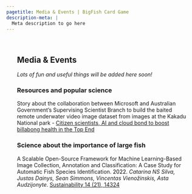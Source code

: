 ```yaml
---
pagetitle: Media & Events | BigFish Card Game
description-meta: |
  Meta description to go here
---
```


::: {.column-screen .hero-img .hero-strip-page}
   
:::

::::::: {.column-page style="margin-left: 2em; margin-right: 2em;"}
## Media & Events

::: text-center
*Lots of fun and useful things will be added here soon!*
:::


### Resources and popular science

<!-- **Short video about Asta's Pew fellowship project and vision for healthy oceans** -->

Story about the collaboration between Microsoft and Australian Government's Supervising Scientist Branch to build the baited remote underwater video image dataset from images at the Kakadu National park - [Citizen scientists, AI and cloud bond to boost billabong health in the Top End](https://news.microsoft.com/en-au/features/citizen-scientists-ai-and-cloud-bond-to-boost-billabong-health-in-the-top-end/)

### Science about the importance of large fish

A Scalable Open-Source Framework for Machine Learning-Based Image Collection, Annotation and Classification: A Case Study for Automatic Fish Species Identification. [2022.]{style="color:black;"} *Catarina NS Silva, Justas Dainys, Sean Simmons, Vincentas Vienožinskis, Asta Audzijonyte*. [Sustainability 14 (21), 14324](https://www.mdpi.com/2071-1050/14/21/14324)
:::::::
